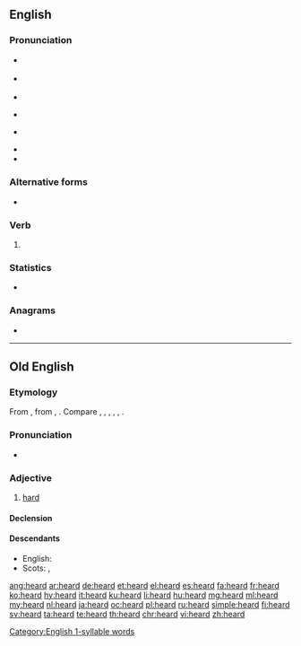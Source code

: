 ==English==
{{wikipedia|dab=heard}}

===Pronunciation===
* {{a|RP}} {{IPA|/ˈhɜːd/|lang=en}}
* {{a|GA}} {{IPA|/ˈhɝd/|lang=en}}
* {{audio|en-us-heard.ogg|Audio (US)|lang=en}}
* {{a|NYC}} {{IPA|/hɜɪd/|lang=en}}
* {{a|Ireland}} {{IPA|/hiːɹd/|lang=en}}
* {{rhymes|ɜː(ɹ)d|lang=en}}
* {{homophones|lang=en|herd}}
[[Category:English 1-syllable words]]

===Alternative forms===
* {{l|en|hoid}}

===Verb===
{{head|en|verb form}}

# {{en-past of|hear}}

===Statistics===
* {{rank|both|having|look|200|heard|night|mind|heart}}

===Anagrams===
* {{l|en|hared}}

----

==Old English==

===Etymology===
From {{inh|ang|gem-pro|*harduz}}, from {{etyl|ine-pro|ang}} {{m|ine-pro|*kert-}}, {{m|ine-pro|*kret-||strong; powerful}}. Compare {{cog|ofs|herd}}, {{cog|osx|hard}}, {{cog|odt|hart}}, {{cog|goh|hart}}, {{cog|non|harðr}}, {{cog|got|𐌷𐌰𐍂𐌳𐌿𐍃}}.

===Pronunciation===
* {{IPA|/ˈhæɑrd/|lang=ang}}

===Adjective===
{{ang-adj}}

# [[hard]]

====Declension====
{{ang-adjdec-long|heard}}

====Descendants====
* English: {{l|en|hard}}
* Scots: {{l|sco|hard}}, {{l|sco|haird}}

[[ang:heard]]
[[ar:heard]]
[[de:heard]]
[[et:heard]]
[[el:heard]]
[[es:heard]]
[[fa:heard]]
[[fr:heard]]
[[ko:heard]]
[[hy:heard]]
[[it:heard]]
[[ku:heard]]
[[li:heard]]
[[hu:heard]]
[[mg:heard]]
[[ml:heard]]
[[my:heard]]
[[nl:heard]]
[[ja:heard]]
[[oc:heard]]
[[pl:heard]]
[[ru:heard]]
[[simple:heard]]
[[fi:heard]]
[[sv:heard]]
[[ta:heard]]
[[te:heard]]
[[th:heard]]
[[chr:heard]]
[[vi:heard]]
[[zh:heard]]